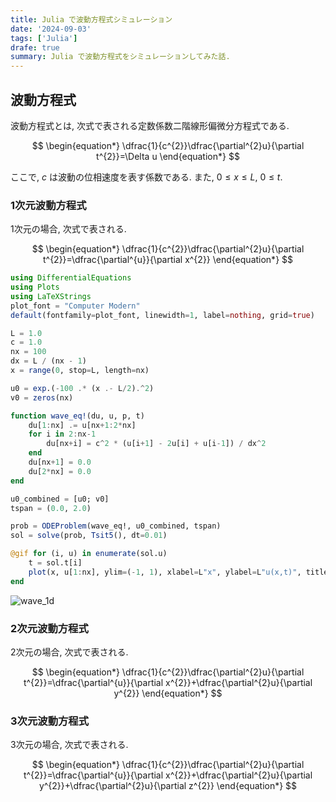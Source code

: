 ```yaml
---
title: Julia で波動方程式シミュレーション
date: '2024-09-03'
tags: ['Julia']
drafe: true
summary: Julia で波動方程式をシミュレーションしてみた話.
---
```


## 波動方程式

波動方程式とは, 次式で表される定数係数二階線形偏微分方程式である. 

$$
\begin{equation*}
\dfrac{1}{c^{2}}\dfrac{\partial^{2}u}{\partial t^{2}}=\Delta u
\end{equation*}
$$

ここで, $c$ は波動の位相速度を表す係数である. また, $0\leq x\leq L$, $0\leq t$.

### 1次元波動方程式

1次元の場合, 次式で表される.

$$
\begin{equation*}
\dfrac{1}{c^{2}}\dfrac{\partial^{2}u}{\partial t^{2}}=\dfrac{\partial^{u}}{\partial x^{2}}
\end{equation*}
$$

```julia:wave_1d.jl
using DifferentialEquations
using Plots
using LaTeXStrings
plot_font = "Computer Modern"
default(fontfamily=plot_font, linewidth=1, label=nothing, grid=true)

L = 1.0
c = 1.0
nx = 100
dx = L / (nx - 1)
x = range(0, stop=L, length=nx)

u0 = exp.(-100 .* (x .- L/2).^2)
v0 = zeros(nx)

function wave_eq!(du, u, p, t)
    du[1:nx] .= u[nx+1:2*nx]
    for i in 2:nx-1
        du[nx+i] = c^2 * (u[i+1] - 2u[i] + u[i-1]) / dx^2
    end
    du[nx+1] = 0.0
    du[2*nx] = 0.0
end

u0_combined = [u0; v0]
tspan = (0.0, 2.0)

prob = ODEProblem(wave_eq!, u0_combined, tspan)
sol = solve(prob, Tsit5(), dt=0.01)

@gif for (i, u) in enumerate(sol.u)
    t = sol.t[i]
    plot(x, u[1:nx], ylim=(-1, 1), xlabel=L"x", ylabel=L"u(x,t)", title=L"t=" * string(round(t, digits=2)), lw=2, dpi=300)
end
```

![wave_1d](/static/images/julia/wave_1d.gif)

### 2次元波動方程式

2次元の場合, 次式で表される.

$$
\begin{equation*}
\dfrac{1}{c^{2}}\dfrac{\partial^{2}u}{\partial t^{2}}=\dfrac{\partial^{u}}{\partial x^{2}}+\dfrac{\partial^{2}u}{\partial y^{2}}
\end{equation*}
$$

### 3次元波動方程式

3次元の場合, 次式で表される.

$$
\begin{equation*}
\dfrac{1}{c^{2}}\dfrac{\partial^{2}u}{\partial t^{2}}=\dfrac{\partial^{u}}{\partial x^{2}}+\dfrac{\partial^{2}u}{\partial y^{2}}+\dfrac{\partial^{2}u}{\partial z^{2}}
\end{equation*}
$$